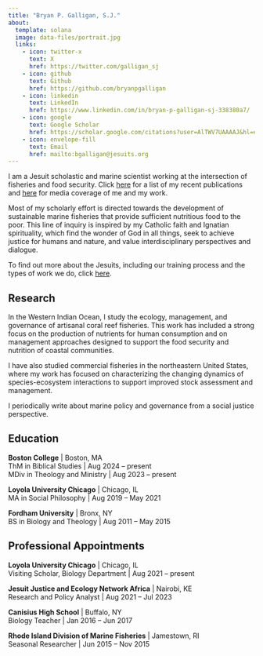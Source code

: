 ```yaml
---
title: "Bryan P. Galligan, S.J."
about:
  template: solana
  image: data-files/portrait.jpg
  links:
    - icon: twitter-x
      text: X
      href: https://twitter.com/galligan_sj
    - icon: github
      text: Github
      href: https://github.com/bryanpgalligan
    - icon: linkedin
      text: LinkedIn
      href: https://www.linkedin.com/in/bryan-p-galligan-sj-338380a7/
    - icon: google
      text: Google Scholar
      href: https://scholar.google.com/citations?user=AlTWV7UAAAAJ&hl=en
    - icon: envelope-fill
      text: Email
      href: mailto:bgalligan@jesuits.org
---
```


I am a Jesuit scholastic and marine scientist working at the intersection of fisheries and food security. Click [here](publications.qmd) for a list of my recent publications and [here](media.qmd) for media coverage of me and my work.

Most of my scholarly effort is directed towards the development of sustainable marine fisheries that provide sufficient nutritious food to the poor. This line of inquiry is inspired by my Catholic faith and Ignatian spirituality, which find the wonder of God in all things, seek to achieve justice for humans and nature, and value interdisciplinary perspectives and dialogue.

To find out more about the Jesuits, including our training process and the types of work we do, click [here](https://beajesuit.org/about/the-society-of-jesus/).

## Research

In the Western Indian Ocean, I study the ecology, management, and governance of artisanal coral reef fisheries. This work has included a strong focus on the production of nutrients for human consumption and on management approaches designed to support the food security and nutrition of coastal communities.

I have also studied commercial fisheries in the northeastern United States, where my work has focused on characterizing the changing dynamics of species-ecosystem interactions to support improved stock assessment and management.

I periodically write about marine policy and governance from a social justice perspective.

## Education

**Boston College** | Boston, MA\
ThM in Biblical Studies | Aug 2024 -- present\
MDiv in Theology and Ministry | Aug 2023 -- present

**Loyola University Chicago** | Chicago, IL\
MA in Social Philosophy | Aug 2019 -- May 2021

**Fordham University** | Bronx, NY\
BS in Biology and Theology | Aug 2011 -- May 2015

## Professional Appointments

**Loyola University Chicago** | Chicago, IL\
Visiting Scholar, Biology Department | Aug 2021 -- present

**Jesuit Justice and Ecology Network Africa** | Nairobi, KE\
Research and Policy Analyst | Aug 2021 -- Jul 2023

**Canisius High School** | Buffalo, NY\
Biology Teacher | Jan 2016 -- Jun 2017

**Rhode Island Division of Marine Fisheries** | Jamestown, RI\
Seasonal Researcher | Jun 2015 -- Nov 2015